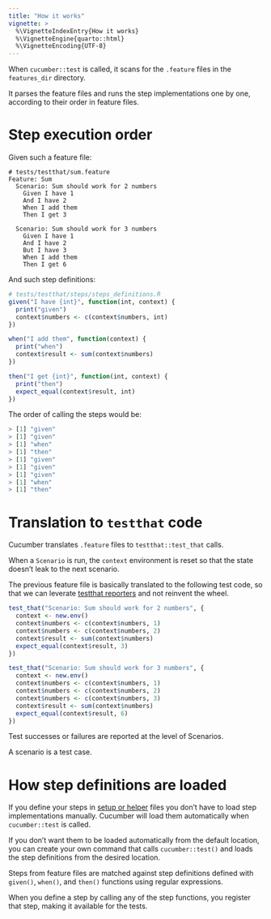 ```yaml
---
title: "How it works"
vignette: >
  %\VignetteIndexEntry{How it works}
  %\VignetteEngine{quarto::html}
  %\VignetteEncoding{UTF-8}
---
```


When `cucumber::test` is called, it scans for the `.feature` files in the `features_dir` directory.

It parses the feature files and runs the step implementations one by one, according to their order in feature files.

# Step execution order

Given such a feature file:

```gherkin
# tests/testthat/sum.feature
Feature: Sum
  Scenario: Sum should work for 2 numbers
    Given I have 1
    And I have 2
    When I add them
    Then I get 3

  Scenario: Sum should work for 3 numbers
    Given I have 1
    And I have 2
    But I have 3
    When I add them
    Then I get 6
```

And such step definitions:

```r
# tests/testthat/steps/steps_definitions.R
given("I have {int}", function(int, context) {
  print("given")
  context$numbers <- c(context$numbers, int)
})

when("I add them", function(context) {
  print("when")
  context$result <- sum(context$numbers)
})

then("I get {int}", function(int, context) {
  print("then")
  expect_equal(context$result, int)
})
```

The order of calling the steps would be:

```r
> [1] "given"
> [1] "given"
> [1] "when"
> [1] "then"
> [1] "given"
> [1] "given"
> [1] "given"
> [1] "when"
> [1] "then"
```

# Translation to `testthat` code

Cucumber translates `.feature` files to `testthat::test_that` calls.

When a `Scenario` is run, the `context` environment is reset so that the state doesn't leak to the next scenario.

The previous feature file is basically translated to the following test code, so that we can leverate [testthat reporters](https://testthat.r-lib.org/reference/index.html#reporters) and not reinvent the wheel.

```r
test_that("Scenario: Sum should work for 2 numbers", {
  context <- new.env()
  context$numbers <- c(context$numbers, 1)
  context$numbers <- c(context$numbers, 2)
  context$result <- sum(context$numbers)
  expect_equal(context$result, 3)
})

test_that("Scenario: Sum should work for 3 numbers", {
  context <- new.env()
  context$numbers <- c(context$numbers, 1)
  context$numbers <- c(context$numbers, 2)
  context$numbers <- c(context$numbers, 3)
  context$result <- sum(context$numbers)
  expect_equal(context$result, 6)
})
```

Test successes or failures are reported at the level of Scenarios.

A scenario is a test case.

# How step definitions are loaded

If you define your steps in [setup or helper](https://testthat.r-lib.org/articles/special-files.html) files you don't have to load step implementations manually. Cucumber will load them automatically when `cucumber::test` is called.

If you don't want them to be loaded automatically from the default location, you can create your own command that calls `cucumber::test()` and loads the step definitions from the desired location.

Steps from feature files are matched against step definitions defined with `given()`, `when()`, and `then()` functions using regular expressions.

When you define a step by calling any of the step functions, you register that step, making it available for the tests.

